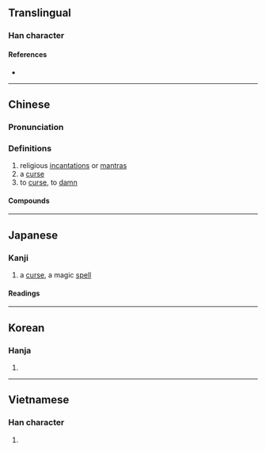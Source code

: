 {{also|呪}}
{{character info/new}}
==Translingual==

===Han character===
{{Han char|rn=30|rad=口|as=05|sn=8|four=66217|canj=RRHN|ids=⿱吅几}}

====References====
* {{Han ref|kx=0185.211|dkj=03444|dj=0401.030|hdz=10277.180|uh=5492}}

----

==Chinese==
{{zh-forms|alt=呪}}

===Pronunciation===
{{zh-pron
|m=zhòu
|c=zau3
|h=pfs=
|md=
|mn=chiù
|w=
|mc=y
|oc=y
|cat=n,v
}}

===Definitions===
{{zh-hanzi}}

# religious [[incantation]]s or [[mantra]]s
# a [[curse]]
# to [[curse]], to [[damn]]

====Compounds====
{{zh-der|咒語|大悲咒|詛咒|咒詛|念咒|咒詈|千咒萬罵|咒愿|唸咒|咀咒|咒願|咒罵|咒水|咒術|沒咒念|普庵咒|禁咒|發咒|書符咒水|白口咀咒|牙疼咒|符咒|經咒|賭咒發願|譴咒|賭咒|緊箍咒}}

----

==Japanese==

===Kanji===
{{ja-kanji|grade=uc|rs=口05|shin=呪}}

# a [[curse]], a magic [[spell]]

====Readings====
{{ja-readings
|on=じゅ
|kun=のろ-う
}}

----

==Korean==

===Hanja===
{{ko-hanja|hangeul=주|rv=ju|mr=chu}}

# {{defn|lang=ko|sort=口05}}

----

==Vietnamese==

===Han character===
{{vi-hantu|[[chú]]|rs=口05}}

# {{defn|lang=vi|sort=口05}}